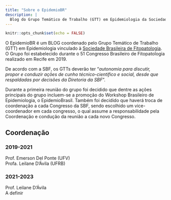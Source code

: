 ```yaml
---
title: "Sobre o EpidemioBR"
description: |
  Blog do Grupo Temático de Trabalho (GTT) em Epidemiologia da Sociedade Brasileira de Fitopatologia
---
```


```r
knitr::opts_chunk$set(echo = FALSE)
```

O EpidemioBR é um BLOG coordenado pelo Grupo Temático de Trabalho (GTT) em Epidemiologia vinculado à [Sociedade Brasileira de Fitopatologia](http://sbfitopatologia.org.br). O Grupo foi estabelecido durante o 51 Congresso Brasileiro de Fitopatologia realizado em Recife em 2019.

De acordo com a SBF, os GTTs deverão ter "*autonomia para discutir, propor e conduzir ações de cunho técnico-científico e social, desde que respaldadas por decisões da Diretoria da SBF*".

Durante a primeira reunião do grupo foi decidido que dentre as ações principais do grupo incluem-se a promoção do Workshop Brasileiro de Epidemiologia, o EpidemioBrasil. Também foi decidido que haverá troca de coordenação a cada Congresso da SBF, sendo escolhido um vice-coordenador em cada congresso, o qual assume a responsabilidade pela Coordenação e condução da reunião a cada novo Congresso.

## Coordenação

### 2019-2021

Prof. Emerson Del Ponte (UFV)\
Profa. Leilane D'Ávila (UFRB)

### 2021-2023

Prof. Leilane D'Ávila\
A definir
